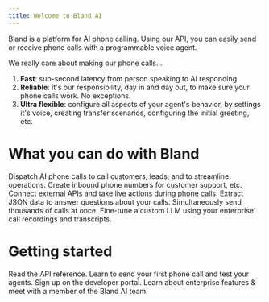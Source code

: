 ```yaml
---
title: Welcome to Bland AI
---
```


Bland is a platform for AI phone calling. Using our API, you can easily send or receive phone calls with a programmable voice agent.

We really care about making our phone calls...
1. **Fast**: sub-second latency from person speaking to AI responding.
2. **Reliable**: it's our responsibility, day in and day out, to make sure your phone calls work. No exceptions.
3. **Ultra flexible**: configure all aspects of your agent's behavior, by settings it's voice, creating transfer scenarios, configuring the initial greeting, etc.

# What you can do with Bland
<CardGroup cols={2}>
  <Card title="Send phone calls" icon="phone-arrow-up-right" href="/api-v1/post/calls">
    Dispatch AI phone calls to call customers, leads, and to streamline operations.
  </Card>
  <Card title="Set up inbound numbers" icon="phone-arrow-down-left" href="/api-v1/post/inbound-purchase">
    Create inbound phone numbers for customer support, etc.
  </Card>
  <Card title="Do live function calling" icon="bolt" href="/tutorials/custom-tools">
    Connect external APIs and take live actions during phone calls.
  </Card>
  <Card title="Extract structured data from calls" icon="brackets-curly" href="/api-v1/post/calls-id-analyze">
    Extract JSON data to answer questions about your calls.
  </Card>
  <Card title="Create call campaigns" icon="megaphone" href="/api-v1/post/batches">
    Simultaneously send thousands of calls at once.
  </Card>
  <Card title="Fine-tune a custom LLM" icon="microchip-ai" href="https://forms.default.com/361589">
    Fine-tune a custom LLM using your enterprise' call recordings and transcripts.
  </Card>
</CardGroup>

# Getting started
<CardGroup cols={2}>
  <Card title="API Reference" icon="code" href="/api-v1">
    Read the API reference.
  </Card>
  <Card title="Starter guide" icon="rocket-launch" href="/starter-guide">
    Learn to send your first phone call and test your agents.
  </Card>
  <Card title="Get your keys" icon="key" href="https://app.bland.ai">
    Sign up on the developer portal.
  </Card>
  <Card title="Enterprise" icon="building" href="https://forms.default.com/361589">
    Learn about enterprise features & meet with a member of the Bland AI team.
  </Card>
</CardGroup>
